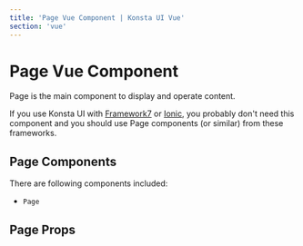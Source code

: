 ```yaml
---
title: 'Page Vue Component | Konsta UI Vue'
section: 'vue'
---
```



# Page Vue Component

Page is the main component to display and operate content.

If you use Konsta UI with [Framework7](https://framework7.io) or [Ionic](https://ionicframework.com), you probably don't need this component and you should use Page components (or similar) from these frameworks.

## Page Components

There are following components included:

- `Page`

## Page Props

<PageProps />
